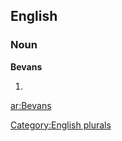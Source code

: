 ==English==

===Noun===
'''Bevans'''

# {{plural of|[[Bevan]]}}

[[Category:English plurals]]

[[ar:Bevans]]